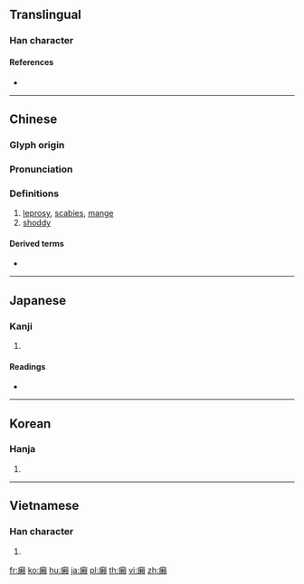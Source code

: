 {{character info/new}}
{{also|癞}}
==Translingual==

===Han character===
{{Han char|rn=104|rad=疒|as=16|sn=21|four=00186|canj=KDLC}}

====References====
* {{Han ref|kx=0782.410|dkj=22622|dj=1192.180|hdz=42703.100|uh=7669|ud=30313|bh=C4EE|bd=50414}}

----

==Chinese==
{{zh-forms|s=癞}}

===Glyph origin===
{{Han etym}}

===Pronunciation===
{{zh-pron
|m=lài
|c=laai6,laai3,laat6
|h=pfs=
|md=
|mn=
|w=
|mc=y
|oc=y
|cat=n
}}

===Definitions===
{{zh-hanzi}}

# [[leprosy]], [[scabies]], [[mange]]
# [[shoddy]]

====Derived terms====
* {{zh-l|癩病}}

----

==Japanese==

===Kanji===
{{ja-kanji|grade=|rs=疒16}}

# {{defn|lang=ja|sort=疒16}}

====Readings====
* {{ja-readings|on=[[らい]] (rai)|kun=[[かったい]] (kattai)|nanori=}}

----

==Korean==

===Hanja===
{{ko-hanja|hangeul=[[라]]>[[나]]|eumhun=|rv=ra>na|mr=ra>na|y=la>na}}

# {{defn|lang=ko|sort=疒16}}

----

==Vietnamese==

===Han character===
{{vi-hantu|[[lại]], [[cùi]], [[lầy]]|rs=疒16}}

# {{defn|lang=vi|sort=疒16}}

[[fr:癩]]
[[ko:癩]]
[[hu:癩]]
[[ja:癩]]
[[pl:癩]]
[[th:癩]]
[[vi:癩]]
[[zh:癩]]